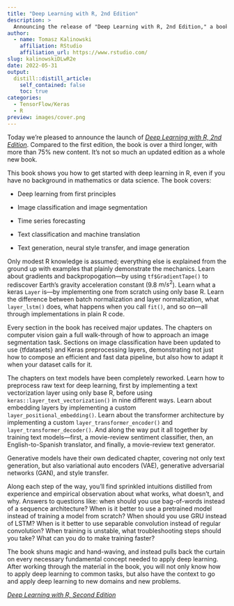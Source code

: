 ```yaml
---
title: "Deep Learning with R, 2nd Edition"
description: >
  Announcing the release of "Deep Learning with R, 2nd Edition," a book that shows you how to get started with deep learning in R.
author:
  - name: Tomasz Kalinowski
    affiliation: RStudio
    affiliation_url: https://www.rstudio.com/
slug: kalinowskiDLwR2e
date: 2022-05-31
output:
  distill::distill_article:
    self_contained: false
    toc: true
categories:
  - TensorFlow/Keras
  - R
preview: images/cover.png
---
```


Today we're pleased to announce the launch of [*Deep Learning with R,
2nd Edition*](https://rstd.io/dlwr-2e). Compared to the first edition,
the book is over a third longer, with more than 75% new content. It's
not so much an updated edition as a whole new book.

This book shows you how to get started with deep learning in R, even if
you have no background in mathematics or data science. The book covers:

-   Deep learning from first principles

-   Image classification and image segmentation

-   Time series forecasting

-   Text classification and machine translation

-   Text generation, neural style transfer, and image generation

Only modest R knowledge is assumed; everything else is explained from
the ground up with examples that plainly demonstrate the mechanics.
Learn about gradients and backpropogation---by using `tf$GradientTape()`
to rediscover Earth's gravity acceleration constant (9.8 $m/s^2$). Learn
what a keras `Layer` is---by implementing one from scratch using only
base R. Learn the difference between batch normalization and layer
normalization, what `layer_lstm()` does, what happens when you call
`fit()`, and so on---all through implementations in plain R code.

Every section in the book has received major updates. The chapters on
computer vision gain a full walk-through of how to approach an image
segmentation task. Sections on image classification have been updated to
use {tfdatasets} and Keras preprocessing layers, demonstrating not just
how to compose an efficient and fast data pipeline, but also how to
adapt it when your dataset calls for it.

The chapters on text models have been completely reworked. Learn how to
preprocess raw text for deep learning, first by implementing a text
vectorization layer using only base R, before using
`keras::layer_text_vectorization()` in nine different ways. Learn about
embedding layers by implementing a custom
`layer_positional_embedding()`. Learn about the transformer architecture
by implementing a custom `layer_transformer_encoder()` and
`layer_transformer_decoder()`. And along the way put it all together by
training text models---first, a movie-review sentiment classifier, then,
an English-to-Spanish translator, and finally, a movie-review text
generator.

Generative models have their own dedicated chapter, covering not only
text generation, but also variational auto encoders (VAE), generative
adversarial networks (GAN), and style transfer.

Along each step of the way, you'll find sprinkled intuitions distilled
from experience and empirical observation about what works, what
doesn't, and why. Answers to questions like: when should you use
bag-of-words instead of a sequence architecture? When is it better to
use a pretrained model instead of training a model from scratch? When
should you use GRU instead of LSTM? When is it better to use separable
convolution instead of regular convolution? When training is unstable,
what troubleshooting steps should you take? What can you do to make
training faster?

The book shuns magic and hand-waving, and instead pulls back the curtain
on every necessary fundamental concept needed to apply deep learning.
After working through the material in the book, you will not only know
how to apply deep learning to common tasks, but also have the context to
go and apply deep learning to new domains and new problems.

[*Deep Learning with R, Second Edition*](https://rstd.io/dlwr-2e)
